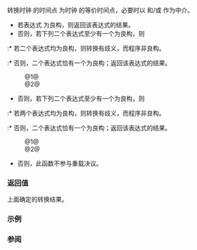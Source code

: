 {{cpp/chrono/title|clock_cast}}
{{cpp/chrono/navbar}}
{{ddcl|header = chrono|since=c++20|1=
template&lt; class Dest, class Source, class Duration &gt;
auto clock_cast( const std::chrono::time_point&lt;Source, Duration&gt;&amp; t );
}}

转换时钟 {{tt|Source}} 的时间点 {{tt|t}} 为时钟 {{tt|Dest}} 的等价时间点，必要时以 {{lc|std::chrono::system_clock}} 和/或 {{lc|std::chrono::utc_clock}} 作为中介。

* 若表达式 {{c|std::chrono::clock_time_conversion&lt;Dest, Source&gt;{}(t)}} 为良构，则返回该表达式的结果。
* 否则，若下列二个表达式至少有一个为良构，则
:* 若二个表达式均为良构，则转换有歧义，而程序非良构。
:* 否则，二个表达式恰有一个为良构；返回该表达式的结果。

:@1@{{c|std::chrono::clock_time_conversion&lt;Dest, std::chrono::system_clock&gt;{}(
    std::chrono::clock_time_conversion&lt;std::chrono::system_clock, Source&gt;{}(t))}}
:@2@{{c|std::chrono::clock_time_conversion&lt;Dest, std::chrono::utc_clock&gt;{}(
    std::chrono::clock_time_conversion&lt;std::chrono::utc_clock, Source&gt;{}(t))}}

* 否则，若下列二个表达式至少有一个为良构，则
:* 若两个表达式均为良构，则转换有歧义，而程序非良构。
:* 否则，二个表达式恰有一个为良构；返回该表达式的结果。
:@1@{{c|std::chrono::clock_time_conversion&lt;Dest, std::chrono::utc_clock&gt;{}(
    std::chrono::clock_time_conversion&lt;std::chrono::utc_clock, std::chrono::system_clock&gt;{}(
        std::chrono::clock_time_conversion&lt;std::chrono::system_clock, Source&gt;{}(t)))}}
:@2@{{c|std::chrono::clock_time_conversion&lt;Dest, std::chrono::system_clock&gt;{}(
    std::chrono::clock_time_conversion&lt;std::chrono::system_clock, std::chrono::utc_clock&gt;{}(
        std::chrono::clock_time_conversion&lt;std::chrono::utc_clock, Source&gt;{}(t)))}}

* 否则，此函数不参与重载决议。

=== 返回值 ===
上面确定的转换结果。

=== 示例 ===
{{example}}

=== 参阅 ===
{{dsc begin}}
{{dsc inc | cpp/chrono/dsc clock_time_conversion}}
{{dsc end}}

{{langlinks|en|ja|ru}}